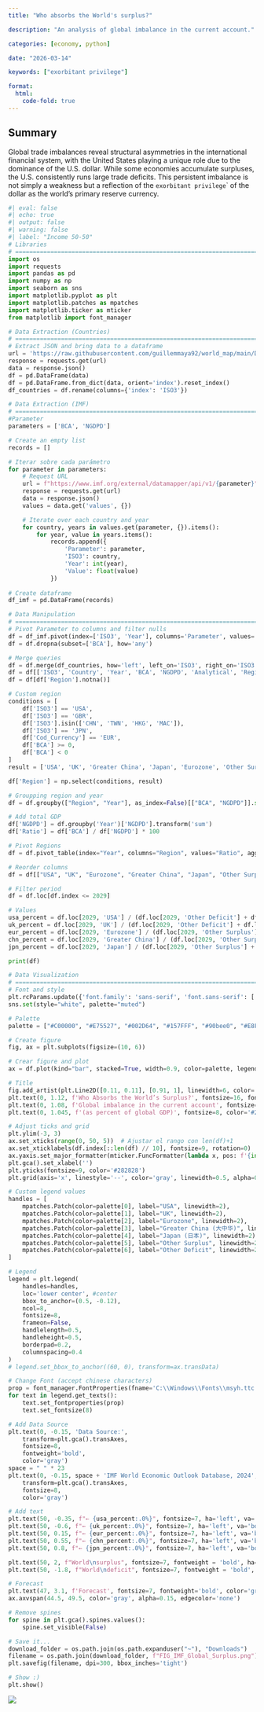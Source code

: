 ```yaml
---
title: "Who absorbs the World's surplus?"

description: "An analysis of global imbalance in the current account."

categories: [economy, python]

date: "2026-03-14"

keywords: ["exorbitant privilege"]

format:
  html:
    code-fold: true
---
```


## Summary

Global trade imbalances reveal structural asymmetries in the international financial system, with the United States playing a unique role due to the dominance of the U.S. dollar. While some economies accumulate surpluses, the U.S. consistently runs large trade deficits. This persistent imbalance is not simply a weakness but a reflection of the `exorbitant privilege`\` of the dollar as the world’s primary reserve currency.

```python
#| eval: false
#| echo: true
#| output: false
#| warning: false
#| label: "Income 50-50"
# Libraries
# =====================================================================
import os
import requests
import pandas as pd
import numpy as np
import seaborn as sns
import matplotlib.pyplot as plt
import matplotlib.patches as mpatches
import matplotlib.ticker as mticker
from matplotlib import font_manager

# Data Extraction (Countries)
# =====================================================================
# Extract JSON and bring data to a dataframe
url = 'https://raw.githubusercontent.com/guillemmaya92/world_map/main/Dim_Country.json'
response = requests.get(url)
data = response.json()
df = pd.DataFrame(data)
df = pd.DataFrame.from_dict(data, orient='index').reset_index()
df_countries = df.rename(columns={'index': 'ISO3'})

# Data Extraction (IMF)
# =====================================================================
#Parameter
parameters = ['BCA', 'NGDPD']

# Create an empty list
records = []

# Iterar sobre cada parámetro
for parameter in parameters:
    # Request URL
    url = f"https://www.imf.org/external/datamapper/api/v1/{parameter}"
    response = requests.get(url)
    data = response.json()
    values = data.get('values', {})

    # Iterate over each country and year
    for country, years in values.get(parameter, {}).items():
        for year, value in years.items():
            records.append({
                'Parameter': parameter,
                'ISO3': country,
                'Year': int(year),
                'Value': float(value)
            })
    
# Create dataframe
df_imf = pd.DataFrame(records)

# Data Manipulation
# =====================================================================
# Pivot Parameter to columns and filter nulls
df = df_imf.pivot(index=['ISO3', 'Year'], columns='Parameter', values='Value').reset_index()
df = df.dropna(subset=['BCA'], how='any')

# Merge queries
df = df.merge(df_countries, how='left', left_on='ISO3', right_on='ISO3')
df = df[['ISO3', 'Country', 'Year', 'BCA', 'NGDPD', 'Analytical', 'Region', 'Cod_Currency']]
df = df[df['Region'].notna()]

# Custom region
conditions = [
    df['ISO3'] == 'USA',
    df['ISO3'] == 'GBR',
    df['ISO3'].isin(['CHN', 'TWN', 'HKG', 'MAC']),
    df['ISO3'] == 'JPN',
    df['Cod_Currency'] == 'EUR',
    df['BCA'] >= 0,
    df['BCA'] < 0
]
result = ['USA', 'UK', 'Greater China', 'Japan', 'Eurozone', 'Other Surplus', 'Other Deficit']

df['Region'] = np.select(conditions, result)

# Groupping region and year
df = df.groupby(["Region", "Year"], as_index=False)[["BCA", "NGDPD"]].sum()

# Add total GDP
df['NGDPD'] = df.groupby('Year')['NGDPD'].transform('sum')
df['Ratio'] = df['BCA'] / df['NGDPD'] * 100

# Pivot Regions
df = df.pivot_table(index="Year", columns="Region", values="Ratio", aggfunc="sum")

# Reorder columns
df = df[["USA", "UK", "Eurozone", "Greater China", "Japan", "Other Surplus", "Other Deficit"]]

# Filter period
df = df.loc[df.index <= 2029]

# Values
usa_percent = df.loc[2029, 'USA'] / (df.loc[2029, 'Other Deficit'] + df.loc[2029, 'USA'] + df.loc[2029, 'UK'])
uk_percent = df.loc[2029, 'UK'] / (df.loc[2029, 'Other Deficit'] + df.loc[2029, 'USA'] + df.loc[2029, 'UK'])
eur_percent = df.loc[2029, 'Eurozone'] / (df.loc[2029, 'Other Surplus'] + df.loc[2029, 'Eurozone'] + df.loc[2029, 'Greater China'] + df.loc[2029, 'Japan'])
chn_percent = df.loc[2029, 'Greater China'] / (df.loc[2029, 'Other Surplus'] + df.loc[2029, 'Eurozone'] + df.loc[2029, 'Greater China'] + df.loc[2029, 'Japan'])
jpn_percent = df.loc[2029, 'Japan'] / (df.loc[2029, 'Other Surplus'] + df.loc[2029, 'Eurozone'] + df.loc[2029, 'Greater China'] + df.loc[2029, 'Japan'])

print(df)

# Data Visualization
# =====================================================================
# Font and style
plt.rcParams.update({'font.family': 'sans-serif', 'font.sans-serif': ['Franklin Gothic'], 'font.size': 9})
sns.set(style="white", palette="muted")

# Palette
palette = ["#C00000", "#E75527", "#002D64", "#157FFF", "#90bee0", "#E8F1F8", "#FFE1E1"]

# Create figure
fig, ax = plt.subplots(figsize=(10, 6))

# Crear figure and plot
ax = df.plot(kind="bar", stacked=True, width=0.9, color=palette, legend=False, ax=ax)

# Title
fig.add_artist(plt.Line2D([0.11, 0.11], [0.91, 1], linewidth=6, color='#203764', solid_capstyle='butt')) 
plt.text(0, 1.12, f'Who Absorbs the World’s Surplus?', fontsize=16, fontweight='bold', ha='left', transform=plt.gca().transAxes)
plt.text(0, 1.08, f'Global imbalance in the current account', fontsize=11, color='#262626', ha='left', transform=plt.gca().transAxes)
plt.text(0, 1.045, f'(as percent of global GDP)', fontsize=8, color='#262626', ha='left', transform=plt.gca().transAxes)

# Adjust ticks and grid
plt.ylim(-3, 3)
ax.set_xticks(range(0, 50, 5))  # Ajustar el rango con len(df)+1
ax.set_xticklabels(df.index[::len(df) // 10], fontsize=9, rotation=0)
ax.yaxis.set_major_formatter(mticker.FuncFormatter(lambda x, pos: f'{int(x):,}'.replace(",", ".")))
plt.gca().set_xlabel('')
plt.yticks(fontsize=9, color='#282828')
plt.grid(axis='x', linestyle='--', color='gray', linewidth=0.5, alpha=0.3)

# Custom legend values
handles = [
    mpatches.Patch(color=palette[0], label="USA", linewidth=2),
    mpatches.Patch(color=palette[1], label="UK", linewidth=2),
    mpatches.Patch(color=palette[2], label="Eurozone", linewidth=2),
    mpatches.Patch(color=palette[3], label="Greater China (大中华)", linewidth=2),
    mpatches.Patch(color=palette[4], label="Japan (日本)", linewidth=2),
    mpatches.Patch(color=palette[5], label="Other Surplus", linewidth=2),
    mpatches.Patch(color=palette[6], label="Other Deficit", linewidth=2)
]

# Legend
legend = plt.legend(
    handles=handles,
    loc='lower center', #center
    bbox_to_anchor=(0.5, -0.12),
    ncol=8,
    fontsize=8,
    frameon=False,
    handlelength=0.5,
    handleheight=0.5,
    borderpad=0.2,
    columnspacing=0.4
)
# legend.set_bbox_to_anchor((60, 0), transform=ax.transData)

# Change Font (accept chinese characters)
prop = font_manager.FontProperties(fname='C:\\Windows\\Fonts\\msyh.ttc')
for text in legend.get_texts():
    text.set_fontproperties(prop)
    text.set_fontsize(8)

# Add Data Source
plt.text(0, -0.15, 'Data Source:', 
    transform=plt.gca().transAxes, 
    fontsize=8,
    fontweight='bold',
    color='gray')
space = " " * 23
plt.text(0, -0.15, space + 'IMF World Economic Outlook Database, 2024', 
    transform=plt.gca().transAxes, 
    fontsize=8,
    color='gray')

# Add text
plt.text(50, -0.35, f"← {usa_percent:.0%}", fontsize=7, ha='left', va='bottom')
plt.text(50, -0.6, f"← {uk_percent:.0%}", fontsize=7, ha='left', va='bottom')
plt.text(50, 0.15, f"← {eur_percent:.0%}", fontsize=7, ha='left', va='bottom')
plt.text(50, 0.55, f"← {chn_percent:.0%}", fontsize=7, ha='left', va='bottom')
plt.text(50, 0.8, f"← {jpn_percent:.0%}", fontsize=7, ha='left', va='bottom')

plt.text(50, 2, f"World\nsurplus", fontsize=7, fontweight = 'bold', ha='left', va='top')
plt.text(50, -1.8, f"World\ndeficit", fontsize=7, fontweight = 'bold', ha='left', va='bottom')

# Forecast
plt.text(47, 3.1, f'Forecast', fontsize=7, fontweight='bold', color='gray', ha='center')
ax.axvspan(44.5, 49.5, color='gray', alpha=0.15, edgecolor='none')

# Remove spines
for spine in plt.gca().spines.values():
    spine.set_visible(False)

# Save it...
download_folder = os.path.join(os.path.expanduser("~"), "Downloads")
filename = os.path.join(download_folder, f"FIG_IMF_Global_Surplus.png")
plt.savefig(filename, dpi=300, bbox_inches='tight')

# Show :)
plt.show()
```

::: {layout-ncol="1"}
![](FIG_IMF_Global_Surplus.png){.lightbox}
:::
